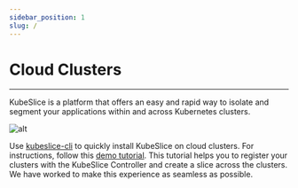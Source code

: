 ```yaml
---
sidebar_position: 1
slug: /
---
```


# Cloud Clusters
---

KubeSlice is a platform that offers an easy and rapid way to isolate and segment your 
applications within and across Kubernetes clusters.

![alt](/img/kubeslice-illustration.png)

Use [kubeslice-cli](/versioned_docs/version-0.5.0/kubeslice-cli/getting-started.mdx) 
to quickly install KubeSlice on cloud clusters. For instructions, 
follow this [demo tutorial](versioned_docs/version-0.5.0/tutorials/kubeslice-cli-demo-on-cloud-clusters.mdx).
This tutorial helps you to register your clusters with the KubeSlice Controller and create a 
slice across the clusters. We have worked to make this experience as seamless as possible.
